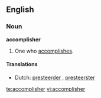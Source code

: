 ==English==

===Noun===
'''accomplisher'''

# One who [[accomplish]]es.

====Translations====
* Dutch: [[presteerder]] {{m}}, [[presteerster]] {{f}}

[[te:accomplisher]]
[[vi:accomplisher]]